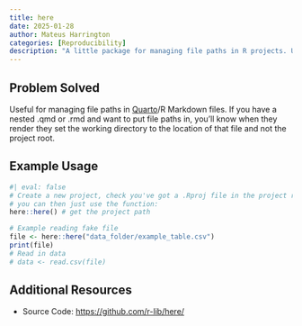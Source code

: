```yaml
---
title: here
date: 2025-01-28
author: Mateus Harrington
categories: [Reproducibility]
description: "A little package for managing file paths in R projects. Using `here` you can always get file paths that're relative to the project root which're expanded to the full system path."
---
```


## Problem Solved
Useful for managing file paths in [Quarto](https://quarto.org/)/R Markdown files. If you have a nested .qmd or .rmd and want to put file paths in, you'll know when they render they set the working directory to the location of that file and not the project root.

## Example Usage

```r
#| eval: false
# Create a new project, check you've got a .Rproj file in the project root.
# you can then just use the function:
here::here() # get the project path

# Example reading fake file
file <- here::here("data_folder/example_table.csv")
print(file)
# Read in data
# data <- read.csv(file)
```

## Additional Resources
- Source Code: [https://github.com/r-lib/here/](https://github.com/r-lib/here/)

